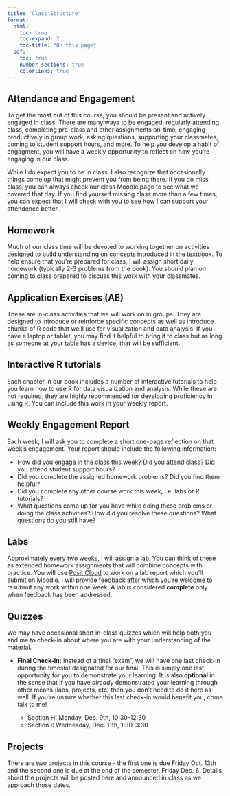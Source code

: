 ```yaml
---
title: "Class Structure"
format:
  html: 
    toc: true
    toc-expand: 2
    toc-title: "On this page"
  pdf:
    toc: true
    number-sections: true
    colorlinks: true
---
```


## Attendance and Engagement

To get the most out of this course, you should be present and actively engaged in class. There are many ways to be engaged: regularly attending class, completing pre-class and other assignments on-time, engaging productively in group work, asking questions, supporting your classmates, coming to student support hours, and more. To help you develop a habit of engagment, you will have a weekly opportunity to reflect on how you're engaging in our class.

While I do expect you to be in class, I also recognize that occasionally things come up that might prevent you from being there. If you do miss class, you can always check our class Moodle page to see what we covered that day. If you find yourself missing class more than a few times, you can expect that I will check with you to see how I can support your attendence better.

## Homework

Much of our class time will be devoted to working together on activities designed to build understanding on concepts introduced in the textbook. To help ensure that you're prepared for class, I will assign short daily homework (typically 2-3 problems from the book). You should plan on coming to class prepared to discuss this work with your classmates.

## Application Exercises (AE)

These are in-class activities that we will work on in groups. They are designed to introduce or reinforce specific concepts as well as introduce chunks of R code that we'll use for visualization and data analysis. If you have a laptop or tablet, you may find it helpful to bring it to class but as long as someone at your table has a device, that will be sufficient.

## Interactive R tutorials

Each chapter in our book includes a number of interactive tutorials to help you learn how to use R for data visualization and analysis. While these are not required, they are highly recommended for developing proficiency in using R. You can include this work in your weekly report.

## Weekly Engagement Report

Each week, I will ask you to complete a short one-page reflection on that week's engagement. Your report should include the following information:

-   How did you engage in the class this week? Did you attend class? Did you attend student support hours?
-   Did you complete the assigned homework problems? Did you find them helpful?\
-   Did you complete any other course work this week, i.e. labs or R tutorials?
-   What questions came up for you have while doing these problems or doing the class activities? How did you resolve these questions? What questions do you still have?

## Labs

Approximately every two weeks, I will assign a lab. You can think of these as extended homework assignments that will combine concepts with practice. You will use [Posit Cloud](https://posit.cloud) to work on a lab report which you'll submit on Moodle. I will provide feedback after which you're welcome to resubmit any work within one week. A lab is considered **complete** only when feedback has been addressed.

## Quizzes

We may have occasional short in-class quizzes which will help both you and me to check-in about where you are with your understanding of the material.

- **Final Check-In:**  Instead of a final "exam", we will have one last check-in during the timeslot designated for our final.  This is simply one last opportunity for you to demonstrate your learning.  It is also **optional** in the sense that if you have *already* demonstrated your learning through other means (labs, projects, etc) then you don't need to do it here as well.  If you're unsure whether this last check-in would benefit you, come talk to me!

  + Section H:  Monday, Dec. 9th, 10:30-12:30
  + Section I:  Wednesday, Dec. 11th, 1:30-3:30
  

## Projects

There are two projects in this course - the first one is due Friday Oct. 13th and the second one is due at the end of the semester, Friday Dec. 6. Details about the projects will be posted here and announced in class as we approach those dates.
